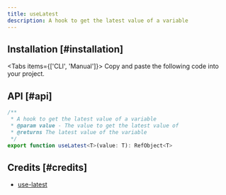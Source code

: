 ```yaml
---
title: useLatest
description: A hook to get the latest value of a variable
---
```


## Installation [#installation]

<Tabs items={['CLI', 'Manual']}>
  <Tab>
    <InstallCLI value='use-latest' />
  </Tab>
  <Tab>
    Copy and paste the following code into your project.
    <RegistrySourceCode value='use-isomorphic-layout-effect' />
    <br />
    <RegistrySourceCode value='use-latest' />
  </Tab>
</Tabs>

## API [#api]

```ts
/**
 * A hook to get the latest value of a variable
 * @param value - The value to get the latest value of
 * @returns The latest value of the variable
 */
export function useLatest<T>(value: T): RefObject<T>
```

## Credits [#credits]

- [use-latest](https://github.com/Andarist/use-latest)
